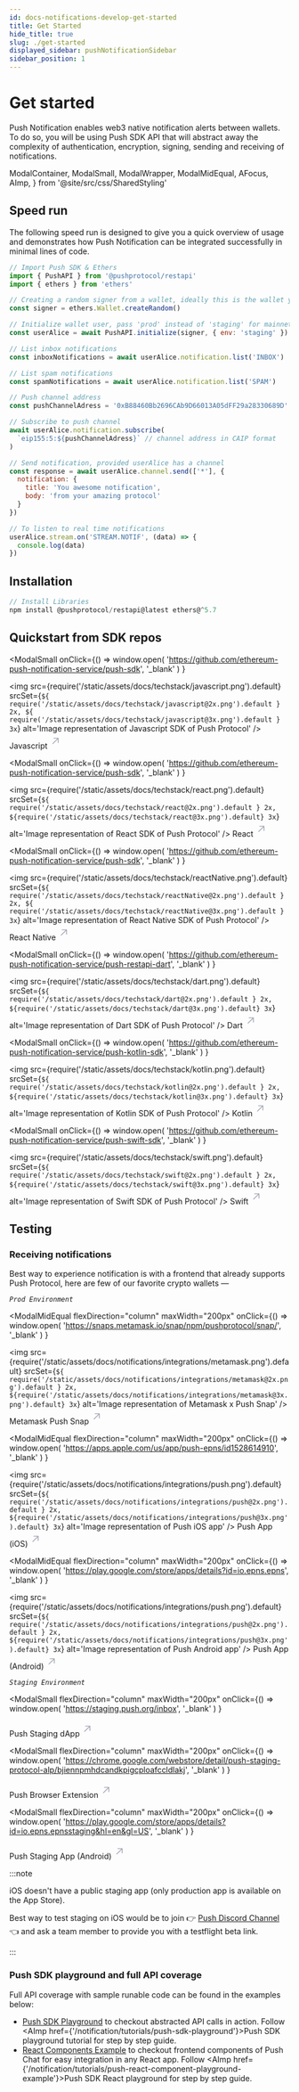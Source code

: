 ```yaml
---
id: docs-notifications-develop-get-started
title: Get Started
hide_title: true
slug: ./get-started
displayed_sidebar: pushNotificationSidebar
sidebar_position: 1
---
```


# Get started

Push Notification enables web3 native notification alerts between wallets. To do so, you will be using Push SDK API that will abstract away the complexity of authentication, encryption, signing, sending and receiving of notifications.

<head>
  <title>Start Building | Push Notification | Push Documentation</title>
</head>

  ModalContainer,
  ModalSmall,
  ModalWrapper,
  ModalMidEqual,
  AFocus,
  AImp,
} from '@site/src/css/SharedStyling'

## Speed run

The following speed run is designed to give you a quick overview of usage and demonstrates how Push Notification can be integrated successfully in minimal lines of code.

<Tabs className="codetabs" groupId="code-examples">
  <TabItem value="js" attributes={{className: "codetab js"}} default>

```js
// Import Push SDK & Ethers
import { PushAPI } from '@pushprotocol/restapi'
import { ethers } from 'ethers'

// Creating a random signer from a wallet, ideally this is the wallet you will connect
const signer = ethers.Wallet.createRandom()

// Initialize wallet user, pass 'prod' instead of 'staging' for mainnet apps
const userAlice = await PushAPI.initialize(signer, { env: 'staging' })

// List inbox notifications
const inboxNotifications = await userAlice.notification.list('INBOX')

// List spam notifications
const spamNotifications = await userAlice.notification.list('SPAM')

// Push channel address
const pushChannelAdress = '0xB88460Bb2696CAb9D66013A05dFF29a28330689D'

// Subscribe to push channel
await userAlice.notification.subscribe(
  `eip155:5:${pushChannelAdress}` // channel address in CAIP format
)

// Send notification, provided userAlice has a channel
const response = await userAlice.channel.send(['*'], {
  notification: { 
    title: 'You awesome notification', 
    body: 'from your amazing protocol' 
  }
}) 

// To listen to real time notifications
userAlice.stream.on('STREAM.NOTIF', (data) => {
  console.log(data)
})
```

  </TabItem>
</Tabs>

## Installation

<Tabs className="codetabs" groupId="code-examples">
  <TabItem value="js" attributes={{className: "codetab js"}} default>

```js
// Install Libraries
npm install @pushprotocol/restapi@latest ethers@^5.7
```

  </TabItem>
</Tabs>

## Quickstart from SDK repos

<ModalContainer>

<ModalSmall
  onClick={() =>
    window.open(
      'https://github.com/ethereum-push-notification-service/push-sdk',
      '_blank'
    )
  }
>
  <img
    src={require('/static/assets/docs/techstack/javascript.png').default}
    srcSet={`${
      require('/static/assets/docs/techstack/javascript@2x.png').default
    } 2x, ${
      require('/static/assets/docs/techstack/javascript@3x.png').default
    } 3x`}
    alt='Image representation of Javascript SDK of Push Protocol'
  />
  <ModalWrapper>
    <span>
      Javascript
      <svg
        width="20"
        height="28"
        viewBox="0 0 29 28"
        fill="none"
        xmlns="http://www.w3.org/2000/svg"
      >
        <path
          d="m7.501 21.001 14-14M10.125 7.001H21.5v11.375"
          stroke="#A0A3B1"
          stroke-width="2"
          stroke-linecap="round"
          stroke-linejoin="round"
        ></path>
      </svg>
    </span>
  </ModalWrapper>
</ModalSmall>

<ModalSmall
  onClick={() =>
    window.open(
      'https://github.com/ethereum-push-notification-service/push-sdk',
      '_blank'
    )
  }
>
  <img
    src={require('/static/assets/docs/techstack/react.png').default}
    srcSet={`${
      require('/static/assets/docs/techstack/react@2x.png').default
    } 2x, ${require('/static/assets/docs/techstack/react@3x.png').default} 3x`}
    alt='Image representation of React SDK of Push Protocol'
  />
  <ModalWrapper>
    <span>
      React
      <svg
        width="20"
        height="28"
        viewBox="0 0 29 28"
        fill="none"
        xmlns="http://www.w3.org/2000/svg"
      >
        <path
          d="m7.501 21.001 14-14M10.125 7.001H21.5v11.375"
          stroke="#A0A3B1"
          stroke-width="2"
          stroke-linecap="round"
          stroke-linejoin="round"
        ></path>
      </svg>
    </span>
  </ModalWrapper>
</ModalSmall>

<ModalSmall
  onClick={() =>
    window.open(
      'https://github.com/ethereum-push-notification-service/push-sdk',
      '_blank'
    )
  }
>
  <img
    src={require('/static/assets/docs/techstack/reactNative.png').default}
    srcSet={`${
      require('/static/assets/docs/techstack/reactNative@2x.png').default
    } 2x, ${
      require('/static/assets/docs/techstack/reactNative@3x.png').default
    } 3x`}
    alt='Image representation of React Native SDK of Push Protocol'
  />
  <ModalWrapper>
    <span>
      React Native
      <svg
        width="20"
        height="28"
        viewBox="0 0 29 28"
        fill="none"
        xmlns="http://www.w3.org/2000/svg"
      >
        <path
          d="m7.501 21.001 14-14M10.125 7.001H21.5v11.375"
          stroke="#A0A3B1"
          stroke-width="2"
          stroke-linecap="round"
          stroke-linejoin="round"
        ></path>
      </svg>
    </span>
  </ModalWrapper>
</ModalSmall>

<ModalSmall
  onClick={() =>
    window.open(
      'https://github.com/ethereum-push-notification-service/push-restapi-dart',
      '_blank'
    )
  }
>
  <img
    src={require('/static/assets/docs/techstack/dart.png').default}
    srcSet={`${
      require('/static/assets/docs/techstack/dart@2x.png').default
    } 2x, ${require('/static/assets/docs/techstack/dart@3x.png').default} 3x`}
    alt='Image representation of Dart SDK of Push Protocol'
  />
  <ModalWrapper>
    <span>
      Dart
      <svg
        width="20"
        height="28"
        viewBox="0 0 29 28"
        fill="none"
        xmlns="http://www.w3.org/2000/svg"
      >
        <path
          d="m7.501 21.001 14-14M10.125 7.001H21.5v11.375"
          stroke="#A0A3B1"
          stroke-width="2"
          stroke-linecap="round"
          stroke-linejoin="round"
        ></path>
      </svg>
    </span>
  </ModalWrapper>
</ModalSmall>

<ModalSmall
  onClick={() =>
    window.open(
      'https://github.com/ethereum-push-notification-service/push-kotlin-sdk',
      '_blank'
    )
  }
>
  <img
    src={require('/static/assets/docs/techstack/kotlin.png').default}
    srcSet={`${
      require('/static/assets/docs/techstack/kotlin@2x.png').default
    } 2x, ${require('/static/assets/docs/techstack/kotlin@3x.png').default} 3x`}
    alt='Image representation of Kotlin SDK of Push Protocol'
  />
  <ModalWrapper>
    <span>
      Kotlin
      <svg
        width="20"
        height="28"
        viewBox="0 0 29 28"
        fill="none"
        xmlns="http://www.w3.org/2000/svg"
      >
        <path
          d="m7.501 21.001 14-14M10.125 7.001H21.5v11.375"
          stroke="#A0A3B1"
          stroke-width="2"
          stroke-linecap="round"
          stroke-linejoin="round"
        ></path>
      </svg>
    </span>
  </ModalWrapper>
</ModalSmall>

<ModalSmall
  onClick={() =>
    window.open(
      'https://github.com/ethereum-push-notification-service/push-swift-sdk',
      '_blank'
    )
  }
>
  <img
    src={require('/static/assets/docs/techstack/swift.png').default}
    srcSet={`${
      require('/static/assets/docs/techstack/swift@2x.png').default
    } 2x, ${require('/static/assets/docs/techstack/swift@3x.png').default} 3x`}
    alt='Image representation of Swift SDK of Push Protocol'
  />
  <ModalWrapper>
    <span>
      Swift
      <svg
        width="20"
        height="28"
        viewBox="0 0 29 28"
        fill="none"
        xmlns="http://www.w3.org/2000/svg"
      >
        <path
          d="m7.501 21.001 14-14M10.125 7.001H21.5v11.375"
          stroke="#A0A3B1"
          stroke-width="2"
          stroke-linecap="round"
          stroke-linejoin="round"
        ></path>
      </svg>
    </span>
  </ModalWrapper>
</ModalSmall>

</ModalContainer>

## Testing

### Receiving notifications

Best way to experience notification is with a frontend that already supports Push Protocol, here are few of our favorite crypto wallets —

_`Prod Environment`_
<ModalContainer>

<ModalMidEqual
  flexDirection="column"
  maxWidth="200px"
  onClick={() =>
    window.open(
      'https://snaps.metamask.io/snap/npm/pushprotocol/snap/',
      '_blank'
    )
  }
>
  <img
    src={require('/static/assets/docs/notifications/integrations/metamask.png').default}
    srcSet={`${
      require('/static/assets/docs/notifications/integrations/metamask@2x.png').default
    } 2x, ${require('/static/assets/docs/notifications/integrations/metamask@3x.png').default} 3x`}
    alt='Image representation of Metamask x Push Snap'
  />
  <ModalWrapper>
    <span>
      Metamask Push Snap
      <svg
        width="20"
        height="28"
        viewBox="0 0 29 28"
        fill="none"
        xmlns="http://www.w3.org/2000/svg"
      >
        <path
          d="m7.501 21.001 14-14M10.125 7.001H21.5v11.375"
          stroke="#A0A3B1"
          stroke-width="2"
          stroke-linecap="round"
          stroke-linejoin="round"
        ></path>
      </svg>
    </span>
  </ModalWrapper>
</ModalMidEqual>

<ModalMidEqual
  flexDirection="column"
  maxWidth="200px"
  onClick={() =>
    window.open(
      'https://apps.apple.com/us/app/push-epns/id1528614910',
      '_blank'
    )
  }
>
  <img
    src={require('/static/assets/docs/notifications/integrations/push.png').default}
    srcSet={`${
      require('/static/assets/docs/notifications/integrations/push@2x.png').default
    } 2x, ${require('/static/assets/docs/notifications/integrations/push@3x.png').default} 3x`}
    alt='Image representation of Push iOS app'
  />
  <ModalWrapper>
    <span>
      Push App (iOS)
      <svg
        width="20"
        height="28"
        viewBox="0 0 29 28"
        fill="none"
        xmlns="http://www.w3.org/2000/svg"
      >
        <path
          d="m7.501 21.001 14-14M10.125 7.001H21.5v11.375"
          stroke="#A0A3B1"
          stroke-width="2"
          stroke-linecap="round"
          stroke-linejoin="round"
        ></path>
      </svg>
    </span>
  </ModalWrapper>
</ModalMidEqual>

<ModalMidEqual
  flexDirection="column"
  maxWidth="200px"
  onClick={() =>
    window.open(
      'https://play.google.com/store/apps/details?id=io.epns.epns',
      '_blank'
    )
  }
>
  <img
    src={require('/static/assets/docs/notifications/integrations/push.png').default}
    srcSet={`${
      require('/static/assets/docs/notifications/integrations/push@2x.png').default
    } 2x, ${require('/static/assets/docs/notifications/integrations/push@3x.png').default} 3x`}
    alt='Image representation of Push Android app'
  />
  <ModalWrapper>
    <span>
      Push App (Android)
      <svg
        width="20"
        height="28"
        viewBox="0 0 29 28"
        fill="none"
        xmlns="http://www.w3.org/2000/svg"
      >
        <path
          d="m7.501 21.001 14-14M10.125 7.001H21.5v11.375"
          stroke="#A0A3B1"
          stroke-width="2"
          stroke-linecap="round"
          stroke-linejoin="round"
        ></path>
      </svg>
    </span>
  </ModalWrapper>
</ModalMidEqual>

</ModalContainer>


_`Staging Environment`_

<ModalContainer>

<ModalSmall
  flexDirection="column"
  maxWidth="200px"
  onClick={() =>
    window.open(
      'https://staging.push.org/inbox',
      '_blank'
    )
  }
>
  <ModalWrapper>
    <span>
      Push Staging dApp
      <svg
        width="20"
        height="28"
        viewBox="0 0 29 28"
        fill="none"
        xmlns="http://www.w3.org/2000/svg"
      >
        <path
          d="m7.501 21.001 14-14M10.125 7.001H21.5v11.375"
          stroke="#A0A3B1"
          stroke-width="2"
          stroke-linecap="round"
          stroke-linejoin="round"
        ></path>
      </svg>
    </span>
  </ModalWrapper>
</ModalSmall>

<ModalSmall
  flexDirection="column"
  maxWidth="200px"
  onClick={() =>
    window.open(
      'https://chrome.google.com/webstore/detail/push-staging-protocol-alp/bjiennpmhdcandkpigcploafccldlakj',
      '_blank'
    )
  }
>
  <ModalWrapper>
    <span>
      Push Browser Extension
      <svg
        width="20"
        height="28"
        viewBox="0 0 29 28"
        fill="none"
        xmlns="http://www.w3.org/2000/svg"
      >
        <path
          d="m7.501 21.001 14-14M10.125 7.001H21.5v11.375"
          stroke="#A0A3B1"
          stroke-width="2"
          stroke-linecap="round"
          stroke-linejoin="round"
        ></path>
      </svg>
    </span>
  </ModalWrapper>
</ModalSmall>

<ModalSmall
  flexDirection="column"
  maxWidth="200px"
  onClick={() =>
    window.open(
      'https://play.google.com/store/apps/details?id=io.epns.epnsstaging&hl=en&gl=US',
      '_blank'
    )
  }
>
  <ModalWrapper>
    <span>
      Push Staging App (Android)
      <svg
        width="20"
        height="28"
        viewBox="0 0 29 28"
        fill="none"
        xmlns="http://www.w3.org/2000/svg"
      >
        <path
          d="m7.501 21.001 14-14M10.125 7.001H21.5v11.375"
          stroke="#A0A3B1"
          stroke-width="2"
          stroke-linecap="round"
          stroke-linejoin="round"
        ></path>
      </svg>
    </span>
  </ModalWrapper>
</ModalSmall>

</ModalContainer>

:::note

iOS doesn't have a public staging app (only production app is available on the App Store). 

Best way to test staging on iOS would be to join 👉 [Push Discord Channel](https://discord.com/invite/pushprotocol) 👈 and ask a team member to provide you with a testflight beta link. 

:::

### Push SDK playground and full API coverage

Full API coverage with sample runable code can be found in the examples below:

- [Push SDK Playground](https://github.com/ethereum-push-notification-service/push-sdk/blob/main/packages/examples/sdk-backend-node) to checkout abstracted API calls in action. Follow <AImp href={'/notification/tutorials/push-sdk-playground'}>Push SDK playground tutorial</AImp> for step by step guide.
- [React Components Example](https://github.com/ethereum-push-notification-service/push-sdk/tree/main/packages/examples/sdk-frontend-react) to checkout frontend components of Push Chat for easy integration in any React app. Follow <AImp href={'/notification/tutorials/push-react-component-playground-example'}>Push SDK React playground</AImp> for step by step guide.
